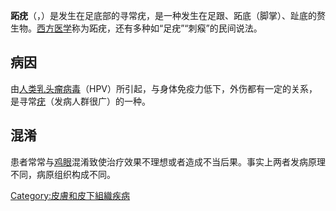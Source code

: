 {{medical}}
{{refimprove|time=2010-07-10T00:47:30+00:00}}
'''跖疣'''（{{lang-en|plantar wart}}，{{Lang-la|verruca plantaris}}）是发生在足底部的寻常疣，是一种发生在足跟、跖底（脚掌）、趾底的赘生物。[[西方医学|西方医学]]称为跖疣，还有多种如“足疣”“刺瘊”的民间说法。

== 病因 ==
由[[人类乳头瘤病毒|人类乳头瘤病毒]]（HPV）所引起，与身体免疫力低下，外伤都有一定的关系，是寻常[[疣|疣]]（发病人群很广）的一种。

== 混淆 ==
患者常常与[[鸡眼|鸡眼]]混淆致使治疗效果不理想或者造成不当后果。事实上两者发病原理不同，病原组织构成不同。

{{Human papillomavirus}}

[[Category:皮膚和皮下組織疾病|Category:皮膚和皮下組織疾病]]